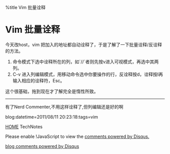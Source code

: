 %title Vim 批量诠释


= Vim 批量诠释=

今天改host，vim 把加入的地址都自动诠释了，于是了解了一下批量诠释/反诠释的方法。

# 命令模式下选中诠释所在的列，如`//`者则先按v进入可视模式，再选中其两列。
# C-v 进入列编辑模式，用移动命令选中你要操作的行，反诠释按d，诠释按I再输入相应的诠释符，Esc。

这个很基础，拖到现在才了解完全是惰性所致。 

----

有了Nerd Commenter,不用这样诠释了,但列编辑还是好的啊

blog:datetime=2011/08/11 20:23:18:tags=vim

[[index|HOME]]   TechNotes
<div id="disqus_thread"></div>
<script type="text/javascript" src="comment.js">
</script>
<noscript>Please enable !JavaScript to view the <a href="http://disqus.com/?ref_noscript">comments powered by Disqus.</a></noscript>
<a href="http://disqus.com" class="dsq-brlink">blog comments powered by <span class="logo-disqus">Disqus</span></a>
<script type="text/javascript" src="count.js">
</script>


